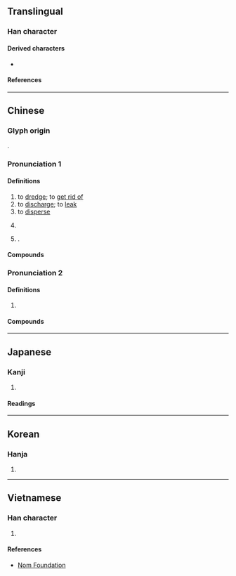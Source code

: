 {{also|泄}}
{{character info}}
==Translingual==

===Han character===
{{Han char|rn=85|rad=水|as=09|sn=12|four=34194|canj=EPTD|ids=⿰氵枼}}

====Derived characters====
* {{l|mul|[[𦻜]]}}

====References====
{{Han ref|kx=0634.140|dkj=17778|dj=1041.100|hdz=31669.010|uh=6E2B}}

----

==Chinese==
{{zh-forms}}

===Glyph origin===
{{Han etym}}
{{Han compound|氵|枼|c1=s|c2=p|t1=water|ls=psc}}.

===Pronunciation 1===
{{zh-pron
|m=xiè
|c=sit3
|mn=tia̍p
|mc=1
|oc=2
|cat=v,pn
}}

====Definitions====
{{zh-hanzi}}

# to [[dredge]]; to [[get rid of]]
# to [[discharge]]; to [[leak]]
# to [[disperse]]
# {{zh-div|水}} {{place|zh|river|co/Shimen County|p/Hunan|c/China|t1={{w|zh:渫水|Xie River}}}}
# {{surname|zh|nodot=1}}.

====Compounds====
{{zh-der|奧渫|井渫不食}}

===Pronunciation 2===
{{zh-pron
|m=dié
|c=
|mc=2
|oc=1
|cat=a
}}

====Definitions====
{{zh-hanzi}}

# {{zh-used|浹渫||渫渫}}

====Compounds====
{{zh-der|浹渫|渫渫}}

----

==Japanese==

===Kanji===
{{ja-kanji|grade=|rs=水09}}

# {{rfdef|ja|sort=水09}}

====Readings====
{{ja-readings
|goon=せち
|kanon=せつ
|kun=さら-う, ち-る, や-める
}}

----

==Korean==

===Hanja===
{{ko-hanja|hangeul=[[설]], [[접]]|eumhun=|rv=seol, jeop|mr=sŏl, chŏp|y=sel, cep}}

# {{rfdef|ko|sort=水09}}

----

==Vietnamese==

===Han character===
{{vi-readings|rs=水09|reading=thế}}

# {{rfdef|vi|sort=水09}}

====References====
* [http://nomfoundation.org/common/nom_details.php?codepoint=6e2b Nom Foundation]